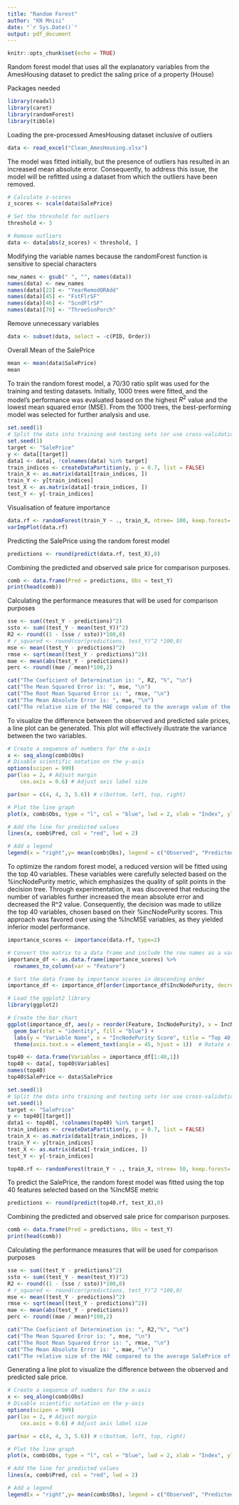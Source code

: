 ---
title: "Random Forest"
author: "KN Mnisi"
date: "`r Sys.Date()`"
output: pdf_document
---

```{r setup, include=FALSE}
knitr::opts_chunk$set(echo = TRUE)
```
Random forest model that uses all the explanatory variables from the AmesHousing dataset to predict the saling price of a property (House)

Packages needed
```{r}
library(readxl)
library(caret)
library(randomForest)
library(tibble)
```
Loading the pre-processed AmesHousing dataset inclusive of outliers
```{r}
data <- read_excel("Clean_AmesHousing.xlsx")
```
The model was fitted initially, but the presence of outliers has resulted in an increased mean absolute error. Consequently, to address this issue, the model will be refitted using a dataset from which the outliers have been removed.
```{r}
# Calculate z-scores
z_scores <- scale(data$SalePrice)

# Set the threshold for outliers
threshold <- 3

# Remove outliers
data <- data[abs(z_scores) < threshold, ]
```
Modifying the variable names because the randomForest function is sensitive to special characters
```{r}
new_names <- gsub(" ", "", names(data))
names(data) <- new_names
names(data)[22] <- "YearRemodORAdd"
names(data)[45] <- "FstFlrSF"
names(data)[46] <- "ScndFlrSF"
names(data)[70] <- "ThreeSsnPorch"
```

Remove unnecessary variables
```{r}
data <- subset(data, select = -c(PID, Order))
```
Overall Mean of the SalePrice
```{r}
mean <- mean(data$SalePrice)
mean
```
To train the random forest model, a 70/30 ratio split was used for the training and testing datasets. Initially, 1000 trees were fitted, and the model's performance was evaluated based on the highest $R^2$ value and the lowest mean squared error (MSE). From the 1000 trees, the best-performing model was selected for further analysis and use.
```{r}
set.seed(1)
# Split the data into training and testing sets (or use cross-validation)
set.seed(1)
target <- "SalePrice"
y <- data[[target]]
data1 <- data[, !colnames(data) %in% target]
train_indices <- createDataPartition(y, p = 0.7, list = FALSE)
train_X <- as.matrix(data1[train_indices, ])
train_Y <- y[train_indices]
test_X <- as.matrix(data1[-train_indices, ])
test_Y <- y[-train_indices]
```

Visualisation of feature importance
```{r}
data.rf <- randomForest(train_Y ~ ., train_X, ntree= 100, keep.forest= TRUE, importance = TRUE)
varImpPlot(data.rf)
```
Predicting the SalePrice using the random forest model
```{r}
predictions <- round(predict(data.rf, test_X),0)
```

Combining the predicted and observed sale price for comparison purposes. 
```{r}
comb <- data.frame(Pred = predictions, Obs = test_Y)
print(head(comb))
```

Calculating the performance measures that will be used for comparison purposes
```{r}
sse <- sum((test_Y - predictions)^2)
ssto <- sum((test_Y - mean(test_Y))^2)
R2 <- round((1 - (sse / ssto))*100,0)
# r_squared <- round(cor(predictions, test_Y)^2 *100,0)
mse <- mean((test_Y - predictions)^2)
rmse <- sqrt(mean((test_Y - predictions)^2))
mae <- mean(abs(test_Y - predictions))
perc <- round((mae / mean)*100,2)

cat("The Coeficient of Determination is: ", R2, "%", "\n")
cat("The Mean Squared Error is: ", mse, "\n")
cat("The Root Mean Squared Error is: ", rmse, "\n")
cat("The Mean Absolute Error is: ", mae, "\n")
cat("The relative size of the MAE compared to the average value of the data is:",perc,"%", "\n")
```

To visualize the difference between the observed and predicted sale prices, a line plot can be generated. This plot will effectively illustrate the variance between the two variables.
```{r}
# Create a sequence of numbers for the x-axis
x <- seq_along(comb$Obs)
# Disable scientific notation on the y-axis
options(scipen = 999)
par(las = 2, # Adjust margin
    cex.axis = 0.6) # Adjust axis label size

par(mar = c(4, 4, 3, 5.6)) # c(bottom, left, top, right)

# Plot the line graph
plot(x, comb$Obs, type = "l", col = "blue", lwd = 2, xlab = "Index", ylab = "Sale Price", main = "Random Forest Observed vs Predicted Prices")

# Add the line for predicted values
lines(x, comb$Pred, col = "red", lwd = 2)

# Add a legend
legend(x = "right",y= mean(comb$Obs), legend = c("Observed", "Predicted"), col = c("blue", "red"), lty = 1, lwd = 2,xpd=TRUE , cex = 0.7, inset = c(-0.2, 0))

```

To optimize the random forest model, a reduced version will be fitted using the top 40 variables. These variables were carefully selected based on the %incNodePurity metric, which emphasizes the quality of split points in the decision tree. Through experimentation, it was discovered that reducing the number of variables further increased the mean absolute error and decreased the R^2 value. Consequently, the decision was made to utilize the top 40 variables, chosen based on their %incNodePurity scores. This approach was favored over using the %IncMSE variables, as they yielded inferior model performance.
```{r}
importance_scores <- importance(data.rf, type=2)

# Convert the matrix to a data frame and include the row names as a variable
importance_df <- as.data.frame(importance_scores) %>%
  rownames_to_column(var = "Feature")

# Sort the data frame by importance scores in descending order
importance_df <- importance_df[order(importance_df$IncNodePurity, decreasing = TRUE), ][1:40,]
```

```{r}
# Load the ggplot2 library
library(ggplot2)

# Create the bar chart
ggplot(importance_df, aes(y = reorder(Feature, IncNodePurity), x = IncNodePurity)) +
  geom_bar(stat = "identity", fill = "blue") +
  labs(y = "Variable Name", x = "IncNodePurity Score", title = "Top 40 Important Variables") +
  theme(axis.text.x = element_text(angle = 45, hjust = 1))  # Rotate x-axis labels for better readability
```

```{r}
top40 <- data.frame(Variables = importance_df[1:40,1])
top40 <- data[, top40$Variables]
names(top40)
top40$SalePrice <- data$SalePrice
```
```{r}
set.seed(1)
# Split the data into training and testing sets (or use cross-validation)
set.seed(1)
target <- "SalePrice"
y <- top40[[target]]
data1 <- top40[, !colnames(top40) %in% target]
train_indices <- createDataPartition(y, p = 0.7, list = FALSE)
train_X <- as.matrix(data1[train_indices, ])
train_Y <- y[train_indices]
test_X <- as.matrix(data1[-train_indices, ])
test_Y <- y[-train_indices]
```

```{r}
top40.rf <- randomForest(train_Y ~ ., train_X, ntree= 50, keep.forest= TRUE, importance = TRUE)

```
To predict the SalePrice, the random forest model was fitted using the top 40 features selected based on the %IncMSE metric
```{r}
predictions <- round(predict(top40.rf, test_X),0)
```
Combining the predicted and observed sale price for comparison purposes. 
```{r}
comb <- data.frame(Pred = predictions, Obs = test_Y)
print(head(comb))
```
Calculating the performance measures that will be used for comparison purposes
```{r}
sse <- sum((test_Y - predictions)^2)
ssto <- sum((test_Y - mean(test_Y))^2)
R2 <- round((1 - (sse / ssto))*100,0) 
# r_squared <- round(cor(predictions, test_Y)^2 *100,0)
mse <- mean((test_Y - predictions)^2)
rmse <- sqrt(mean((test_Y - predictions)^2))
mae <- mean(abs(test_Y - predictions))
perc <- round((mae / mean)*100,2)

cat("The Coeficient of Determination is: ", R2,"%", "\n")
cat("The Mean Squared Error is: ", mse, "\n")
cat("The Root Mean Squared Error is: ", rmse, "\n")
cat("The Mean Absolute Error is: ", mae, "\n")
cat("The relative size of the MAE compared to the average SalePrice of the dataset is:",perc,"%", "\n")
```

Generating a line plot to visualize the difference between the observed and predicted sale price. 
```{r}
# Create a sequence of numbers for the x-axis
x <- seq_along(comb$Obs)
# Disable scientific notation on the y-axis
options(scipen = 999)
par(las = 2, # Adjust margin
    cex.axis = 0.6) # Adjust axis label size

par(mar = c(4, 4, 3, 5.6)) # c(bottom, left, top, right)

# Plot the line graph
plot(x, comb$Obs, type = "l", col = "blue", lwd = 2, xlab = "Index", ylab = "Sale Price", main = "Random Forest Observed vs Predicted Prices")

# Add the line for predicted values
lines(x, comb$Pred, col = "red", lwd = 2)

# Add a legend
legend(x = "right",y= mean(comb$Obs), legend = c("Observed", "Predicted"), col = c("blue", "red"), lty = 1, lwd = 2,xpd=TRUE , cex = 0.7, inset = c(-0.2, 0))

```




















